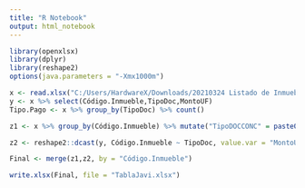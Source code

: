 ---
title: "R Notebook"
output: html_notebook
---

```{r}
library(openxlsx)
library(dplyr)
library(reshape2)
options(java.parameters = "-Xmx1000m")
```

```{r}
x <- read.xlsx("C:/Users/HardwareX/Downloads/20210324 Listado de Inmuebles y financiamiento.xlsx")
y <- x %>% select(Código.Inmueble,TipoDoc,MontoUF)
Tipo.Pago <- x %>% group_by(TipoDoc) %>% count()
```

```{r}
z1 <- x %>% group_by(Código.Inmueble) %>% mutate("TipoDOCCONC" = paste0(TipoDoc, collapse = "-")) %>% mutate("Monto" = paste0(MontoUF, collapse = "-"))
```

```{r}
z2 <- reshape2::dcast(y, Código.Inmueble ~ TipoDoc, value.var = "MontoUF", fill = "0")
```

```{r}
Final <- merge(z1,z2, by = "Código.Inmueble")
```

```{r}
write.xlsx(Final, file = "TablaJavi.xlsx")
```

